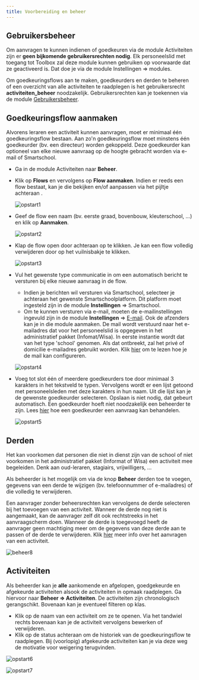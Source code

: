 ```yaml
---
title: Voorbereiding en beheer 
---
```


## Gebruikersbeheer

Om aanvragen te kunnen indienen of goedkeuren via de module Activiteiten zijn er **geen bijkomende gebruikersrechten nodig**. Elk personeelslid met toegang tot Toolbox zal deze module kunnen gebruiken op voorwaarde dat ze geactiveerd is. Dat doe je via de module Instellingen => modules.

Om goedkeuringsflows aan te maken, goedkeurders en derden te beheren of een overzicht van alle activiteiten te raadplegen is het gebruikersrecht **activiteiten_beheer** noodzakelijk. Gebruikersrechten kan je toekennen via de module [Gebruikersbeheer](/gebruikersbeheer).

## Goedkeuringsflow aanmaken

Alvorens leraren een activiteit kunnen aanvragen, moet er minimaal één goedkeuringsflow bestaan. Aan zo'n goedkeuringsflow moet minstens één goedkeurder (bv. een directeur) worden gekoppeld. Deze goedkeurder kan optioneel van elke nieuwe aanvraag op de hoogte gebracht worden via e-mail of Smartschool. 

- Ga in de module Activiteiten naar **Beheer**.  

- Klik op **Flows** en vervolgens op **Flow aanmaken**. Indien er reeds een flow bestaat, kan je die bekijken en/of aanpassen via het pijltje achteraan <LegacyAction img="PijlOnder.png"/>.

    ![opstart1](./opstart1.png)

- Geef de flow een naam (bv. eerste graad, bovenbouw, kleuterschool, ...) en klik op **Aanmaken**.

    ![opstart2](./opstart2.PNG)

- Klap de flow open door achteraan op <LegacyAction img="PijlOnder.png"/> te klikken. Je kan een flow volledig verwijderen door op het vuilnisbakje te klikken.

    ![opstart3](./opstart3.png)

- Vul het gewenste type communicatie in om een automatisch bericht te versturen bij elke nieuwe aanvraag in de flow. 
    - Indien je berichten wil versturen via Smartschool, selecteer je achteraan het gewenste Smartschoolplatform. Dit platform moet ingesteld zijn in de module **Instellingen** => Smartschool. 
    - Om te kunnen versturen via e-mail, moeten de e-mailinstellingen ingevuld zijn in de module **Instellingen** => [E-mail](/e-mail/). Ook de afzenders kan je in die module aanmaken. De mail wordt verstuurd naar het e-mailadres dat voor het personeelslid is opgegeven in het administratief pakket (Infomat/Wisa). In eerste instantie wordt dat van het type 'school' genomen. Als dat ontbreekt, zal het privé of domicilie e-mailadres gebruikt worden. Klik [hier](/e-mail/) om te lezen hoe je de mail kan configureren.

  ![opstart4](./opstart4.PNG)

- Voeg tot slot één of meerdere goedkeurders toe door minimaal 3 karakters in het tekstveld te typen. Vervolgens wordt er een lijst getoond met personeelsleden met deze karakters in hun naam. Uit die lijst kan je de gewenste goedkeurder selecteren. Opslaan is niet nodig, dat gebeurt automatisch. Een goedkeurder hoeft niet noodzakelijk een beheerder te zijn. Lees [hier](/aanvraag_goedkeuren_afkeuren) hoe een goedkeurder een aanvraag kan behandelen. 

    ![opstart5](./opstart5.PNG)

## Derden 

Het kan voorkomen dat personen die niet in dienst zijn van de school of niet voorkomen in het administratief pakket (Informat of Wisa) een activiteit mee begeleiden. Denk aan oud-leraren, stagiairs, vrijwilligers, ... 

Als beheerder is het mogelijk om via de knop **Beheer** derden toe te voegen, gegevens van een derde te wijzigen (bv. telefoonnummer of e-mailadres) of die volledig te verwijderen.

Een aanvrager zonder beheersrechten kan vervolgens de derde selecteren bij het toevoegen van een activiteit. Wanneer de derde nog niet is aangemaakt, kan de aanvrager zelf dit ook rechtstreeks in het aanvraagscherm doen. Wanneer de derde is toegevoegd heeft de aanvrager geen machtiging meer om de gegevens van deze derde aan te passen of de derde te verwijderen. Klik [hier](/activiteiten/aanvragen/) meer info over het aanvragen van een activiteit. 

![beheer8](./beheer8.PNG)

## Activiteiten

Als beheerder kan je **alle** aankomende en afgelopen, goedgekeurde en afgekeurde activiteiten alsook de activiteiten in opmaak raadplegen. Ga hiervoor naar **Beheer => Activiteiten**. De activiteiten zijn chronologisch gerangschikt. Bovenaan kan je eventueel filteren op klas. 

- Klik op de naam van een activiteit om ze te openen. Via het tandwiel rechts bovenaan kan je de activiteit vervolgens bewerken of verwijderen.
- Klik op de status achteraan om de historiek van de goedkeuringsflow te raadplegen. Bij (voorlopig) afgekeurde activiteiten kan je via deze weg de motivatie voor weigering terugvinden. 

![opstart6](./opstart6bis.png)

![opstart7](./opstart7.png)




